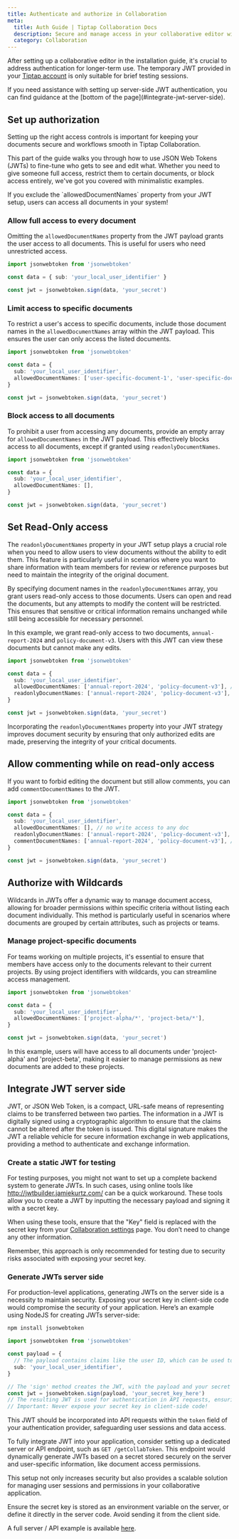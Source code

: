 ```yaml
---
title: Authenticate and authorize in Collaboration
meta:
  title: Auth Guide | Tiptap Collaboration Docs
  description: Secure and manage access in your collaborative editor with JWTs, covering setup, testing, and production integration.
  category: Collaboration
---
```



After setting up a collaborative editor in the installation guide, it's crucial to address authentication for longer-term use. The temporary JWT provided in your [Tiptap account](https://cloud.tiptap.dev/apps/settings) is only suitable for brief testing sessions.

<Callout title="Need help with JWT?" variant="hint">
  If you need assistance with setting up server-side JWT authentication, you can find guidance at
  the [bottom of the page](#integrate-jwt-server-side).
</Callout>

## Set up authorization

Setting up the right access controls is important for keeping your documents secure and workflows smooth in Tiptap Collaboration.

This part of the guide walks you through how to use JSON Web Tokens (JWTs) to fine-tune who gets to see and edit what. Whether you need to give someone full access, restrict them to certain documents, or block access entirely, we've got you covered with minimalistic examples.

<Callout title="Caution" variant="warning">
  If you exclude the `allowedDocumentNames` property from your JWT setup, users can access all
  documents in your system!
</Callout>

### Allow full access to every document

Omitting the `allowedDocumentNames` property from the JWT payload grants the user access to all documents. This is useful for users who need unrestricted access.

```typescript
import jsonwebtoken from 'jsonwebtoken'

const data = { sub: 'your_local_user_identifier' }

const jwt = jsonwebtoken.sign(data, 'your_secret')
```

### Limit access to specific documents

To restrict a user's access to specific documents, include those document names in the `allowedDocumentNames` array within the JWT payload. This ensures the user can only access the listed documents.

```typescript
import jsonwebtoken from 'jsonwebtoken'

const data = {
  sub: 'your_local_user_identifier',
  allowedDocumentNames: ['user-specific-document-1', 'user-specific-document-2'],
}

const jwt = jsonwebtoken.sign(data, 'your_secret')
```

### Block access to all documents

To prohibit a user from accessing any documents, provide an empty array for `allowedDocumentNames` in the JWT payload. This effectively blocks access to all documents, except if granted using `readonlyDocumentNames`.

```typescript
import jsonwebtoken from 'jsonwebtoken'

const data = {
  sub: 'your_local_user_identifier',
  allowedDocumentNames: [],
}

const jwt = jsonwebtoken.sign(data, 'your_secret')
```

## Set Read-Only access

The `readonlyDocumentNames` property in your JWT setup plays a crucial role when you need to allow users to view documents without the ability to edit them. This feature is particularly useful in scenarios where you want to share information with team members for review or reference purposes but need to maintain the integrity of the original document.

By specifying document names in the `readonlyDocumentNames` array, you grant users read-only access to those documents. Users can open and read the documents, but any attempts to modify the content will be restricted. This ensures that sensitive or critical information remains unchanged while still being accessible for necessary personnel.

In this example, we grant read-only access to two documents, `annual-report-2024` and `policy-document-v3`. Users with this JWT can view these documents but cannot make any edits.

```typescript
import jsonwebtoken from 'jsonwebtoken'

const data = {
  sub: 'your_local_user_identifier',
  allowedDocumentNames: ['annual-report-2024', 'policy-document-v3'], // or [] ; if you omit "allowedDocumentNames", the user has read-write to all documents, except the ones mentioned in readonlyDocumentNames (as mentioned above!),
  readonlyDocumentNames: ['annual-report-2024', 'policy-document-v3'],
}

const jwt = jsonwebtoken.sign(data, 'your_secret')
```

Incorporating the `readonlyDocumentNames` property into your JWT strategy improves document security by ensuring that only authorized edits are made, preserving the integrity of your critical documents.

## Allow commenting while on read-only access

If you want to forbid editing the document but still allow comments, you can add `commentDocumentNames` to the JWT.

```typescript
import jsonwebtoken from 'jsonwebtoken'

const data = {
  sub: 'your_local_user_identifier',
  allowedDocumentNames: [], // no write access to any doc
  readonlyDocumentNames: ['annual-report-2024', 'policy-document-v3'], // read access
  commentDocumentNames: ['annual-report-2024', 'policy-document-v3'], // plus comments access
}

const jwt = jsonwebtoken.sign(data, 'your_secret')
```

## Authorize with Wildcards

Wildcards in JWTs offer a dynamic way to manage document access, allowing for broader permissions within specific criteria without listing each document individually. This method is particularly useful in scenarios where documents are grouped by certain attributes, such as projects or teams.

### Manage project-specific documents

For teams working on multiple projects, it's essential to ensure that members have access only to the documents relevant to their current projects. By using project identifiers with wildcards, you can streamline access management.

```typescript
import jsonwebtoken from 'jsonwebtoken'

const data = {
  sub: 'your_local_user_identifier',
  allowedDocumentNames: ['project-alpha/*', 'project-beta/*'],
}

const jwt = jsonwebtoken.sign(data, 'your_secret')
```

In this example, users will have access to all documents under 'project-alpha' and 'project-beta', making it easier to manage permissions as new documents are added to these projects.

## Integrate JWT server side

JWT, or JSON Web Token, is a compact, URL-safe means of representing claims to be transferred between two parties. The information in a JWT is digitally signed using a cryptographic algorithm to ensure that the claims cannot be altered after the token is issued. This digital signature makes the JWT a reliable vehicle for secure information exchange in web applications, providing a method to authenticate and exchange information.

### Create a static JWT for testing

For testing purposes, you might not want to set up a complete backend system to generate JWTs. In such cases, using online tools like http://jwtbuilder.jamiekurtz.com/ can be a quick workaround. These tools allow you to create a JWT by inputting the necessary payload and signing it with a secret key.

When using these tools, ensure that the "Key" field is replaced with the secret key from your [Collaboration settings](https://collab.tiptap.dev/apps/settings) page. You don’t need to change any other information.

Remember, this approach is only recommended for testing due to security risks associated with exposing your secret key.

### Generate JWTs server side

For production-level applications, generating JWTs on the server side is a necessity to maintain security. Exposing your secret key in client-side code would compromise the security of your application. Here’s an example using NodeJS for creating JWTs server-side:

```bash
npm install jsonwebtoken
```

```typescript
import jsonwebtoken from 'jsonwebtoken'

const payload = {
  // The payload contains claims like the user ID, which can be used to identify the user and their permissions.
  sub: 'your_local_user_identifier',
}

// The 'sign' method creates the JWT, with the payload and your secret key as inputs.
const jwt = jsonwebtoken.sign(payload, 'your_secret_key_here')
// The resulting JWT is used for authentication in API requests, ensuring secure access.
// Important: Never expose your secret key in client-side code!
```

This JWT should be incorporated into API requests within the `token` field of your authentication provider, safeguarding user sessions and data access.

To fully integrate JWT into your application, consider setting up a dedicated server or API endpoint, such as `GET /getCollabToken`. This endpoint would dynamically generate JWTs based on a secret stored securely on the server and user-specific information, like document access permissions.

This setup not only increases security but also provides a scalable solution for managing user sessions and permissions in your collaborative application.

Ensure the secret key is stored as an environment variable on the server, or define it directly in the server code. Avoid sending it from the client side.

A full server / API example is available [here](https://github.com/ueberdosis/tiptap-collab-replit/tree/main/src).
